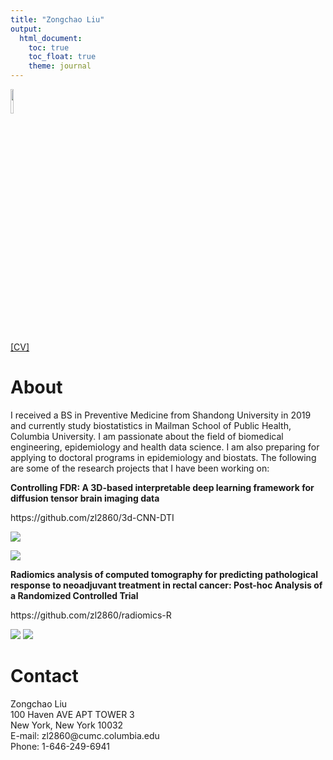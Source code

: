 ```yaml
---
title: "Zongchao Liu"
output: 
  html_document:
    toc: true 
    toc_float: true
    theme: journal
---
```



<img src = './photo_4.jpeg' height = "10%" width = "10%" />

[[CV]](./LIU, ZONGCHAO_09:13:2020.pdf)

# About 

I received a BS in Preventive Medicine from Shandong University in 2019 and currently study biostatistics in Mailman School of Public Health, Columbia University. I am passionate about the field of biomedical engineering, epidemiology and health data science. I am also preparing for applying to doctoral programs in epidemiology and biostats. The following are some of the research projects that I have been working on:

**Controlling FDR: A 3D-based interpretable deep learning framework for diffusion tensor brain imaging data**

https://github.com/zl2860/3d-CNN-DTI

![](./demo_1.png)

![](./demo_2.jpg)

**Radiomics analysis of computed tomography for predicting pathological response to neoadjuvant treatment in rectal cancer: Post-hoc Analysis of a Randomized Controlled Trial**

https://github.com/zl2860/radiomics-R

![](./radiomics.png)
![](./radscore.png)


# Contact

Zongchao Liu  
100 Haven AVE APT TOWER 3  
New York, New York 10032  
E-mail: zl2860@cumc.columbia.edu  
Phone: 1-646-249-6941